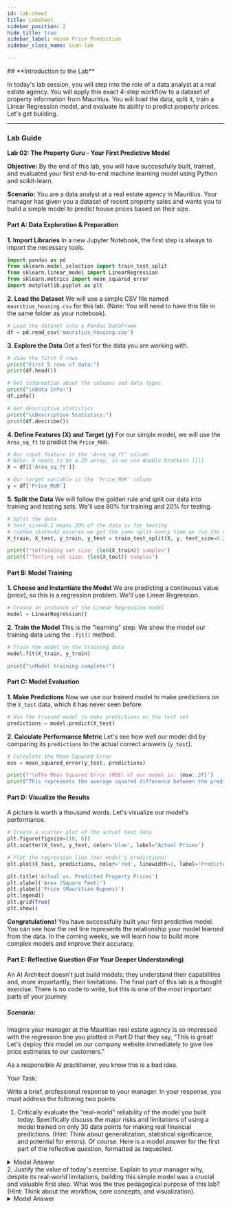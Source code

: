 ```yaml
---
id: lab-sheet
title: Labsheet
sidebar_position: 2
hide_title: true
sidebar_label: House Price Prediction
sidebar_class_name: icon-lab

---
```


<ModuleBanner />
## **Introduction to the Lab**

In today's lab session, you will step into the role of a data analyst at a real estate agency. You will apply this exact 4-step workflow to a dataset of property information from Mauritius. You will load the data, split it, train a Linear Regression model, and evaluate its ability to predict property prices. Let's get building.

-----

### **Lab Guide**

**Lab 02: The Property Guru - Your First Predictive Model**

**Objective:** By the end of this lab, you will have successfully built, trained, and evaluated your first end-to-end machine learning model using Python and scikit-learn.

**Scenario:** You are a data analyst at a real estate agency in Mauritius. Your manager has given you a dataset of recent property sales and wants you to build a simple model to predict house prices based on their size.

#### **Part A: Data Exploration & Preparation**

**1. Import Libraries**
In a new Jupyter Notebook, the first step is always to import the necessary tools.

```python
import pandas as pd
from sklearn.model_selection import train_test_split
from sklearn.linear_model import LinearRegression
from sklearn.metrics import mean_squared_error
import matplotlib.pyplot as plt
```

**2. Load the Dataset**
We will use a simple CSV file named `mauritius_housing.csv` for this lab. (Note: You will need to have this file in the same folder as your notebook).

```python
# Load the dataset into a Pandas DataFrame
df = pd.read_csv('mauritius_housing.csv')
```

**3. Explore the Data**
Get a feel for the data you are working with.

```python
# View the first 5 rows
print("First 5 rows of data:")
print(df.head())

# Get information about the columns and data types
print("\nData Info:")
df.info()

# Get descriptive statistics
print("\nDescriptive Statistics:")
print(df.describe())
```

**4. Define Features (X) and Target (y)**
For our simple model, we will use the `Area_sq_ft` to predict the `Price_MUR`.

```python
# Our input feature is the 'Area_sq_ft' column
# Note: X needs to be a 2D array, so we use double brackets [[]]
X = df[['Area_sq_ft']]

# Our target variable is the 'Price_MUR' column
y = df['Price_MUR']
```

**5. Split the Data**
We will follow the golden rule and split our data into training and testing sets. We'll use 80% for training and 20% for testing.

```python
# Split the data
# test_size=0.2 means 20% of the data is for testing
# random_state=42 ensures we get the same split every time we run the code
X_train, X_test, y_train, y_test = train_test_split(X, y, test_size=0.2, random_state=42)

print(f"\nTraining set size: {len(X_train)} samples")
print(f"Testing set size: {len(X_test)} samples")
```

#### **Part B: Model Training**

**1. Choose and Instantiate the Model**
We are predicting a continuous value (price), so this is a regression problem. We'll use Linear Regression.

```python
# Create an instance of the Linear Regression model
model = LinearRegression()
```

**2. Train the Model**
This is the "learning" step. We show the model our training data using the `.fit()` method.

```python
# Train the model on the training data
model.fit(X_train, y_train)

print("\nModel training complete!")
```

#### **Part C: Model Evaluation**

**1. Make Predictions**
Now we use our trained model to make predictions on the `X_test` data, which it has never seen before.

```python
# Use the trained model to make predictions on the test set
predictions = model.predict(X_test)
```

**2. Calculate Performance Metric**
Let's see how well our model did by comparing its `predictions` to the actual correct answers (`y_test`).

```python
# Calculate the Mean Squared Error
mse = mean_squared_error(y_test, predictions)

print(f"\nThe Mean Squared Error (MSE) of our model is: {mse:.2f}")
print("This represents the average squared difference between the predicted price and the actual price.")
```

#### **Part D: Visualize the Results**

A picture is worth a thousand words. Let's visualize our model's performance.

```python
# Create a scatter plot of the actual test data
plt.figure(figsize=(10, 6))
plt.scatter(X_test, y_test, color='blue', label='Actual Prices')

# Plot the regression line (our model's predictions)
plt.plot(X_test, predictions, color='red', linewidth=2, label='Predicted Prices (Model)')

plt.title('Actual vs. Predicted Property Prices')
plt.xlabel('Area (Square Feet)')
plt.ylabel('Price (Mauritian Rupees)')
plt.legend()
plt.grid(True)
plt.show()
```

**Congratulations\!** You have successfully built your first predictive model. You can see how the red line represents the relationship your model learned from the data. In the coming weeks, we will learn how to build more complex models and improve their accuracy.

#### Part E: Reflective Question (For Your Deeper Understanding)
An AI Architect doesn't just build models; they understand their capabilities and, more importantly, their limitations. The final part of this lab is a thought exercise. There is no code to write, but this is one of the most important parts of your journey.

##### Scenario:

Imagine your manager at the Mauritian real estate agency is so impressed with the regression line you plotted in Part D that they say, "This is great! Let's deploy this model on our company website immediately to give live price estimates to our customers."

As a responsible AI practitioner, you know this is a bad idea.

Your Task:

Write a brief, professional response to your manager. In your response, you must address the following two points:

1. Critically evaluate the "real-world" reliability of the model you built today. Specifically discuss the major risks and limitations of using a model trained on only 30 data points for making real financial predictions. (Hint: Think about generalization, statistical significance, and potential for errors).
   Of course. Here is a model answer for the first part of the reflective question, formatted as requested.

<details>
<summary> Model Answer</summary>  

**Subject: Analysis of the Property Price Model for Live Deployment**

Hi [Manager's Name],

Thank you for the confidence in the model! It's very encouraging to see that our initial prototype shows a clear, positive relationship between property size and price.

However, before we consider deploying this model on the company website for live customer estimates, it's critical to address some major limitations regarding its **real-world reliability**. Based on the data used, I would strongly advise against using it in a live production environment at this stage.

Here are the primary risks and limitations:

1.  **Poor Generalization:** The model was trained on only 30 data points. This is a tiny fraction of the properties in Mauritius. As a result, the model has a very narrow "worldview" and is unlikely to **generalize** well to new, unseen data. It might be completely wrong when pricing properties in regions or of types not included in our small sample.

2.  **Statistical Insignificance and Susceptibility to Outliers:** With such a small dataset, a few unusual properties (e.g., a single, very expensive beachfront property) could have a disproportionately large effect on the model's calculations. This means the patterns it learned might be due to random chance or **outliers** in our specific sample, rather than true market trends.

3.  **Over-Simplification:** Our current model uses only one feature: `Area_sq_ft`. In reality, property prices are influenced by many other critical factors like location (e.g., Grand Baie vs. Curepipe), number of bedrooms, property age, and proximity to amenities. By ignoring these factors, the model is inherently too simple to be accurate.

Therefore, while the model is an excellent internal proof-of-concept, it is not yet reliable enough for a live production environment. Deploying it now could lead to significantly inaccurate price estimates, which could mislead our customers and damage our company's reputation.

I am confident, however, that this exercise has proven the value of the approach, and I look forward to building on it.

Best regards,

[Your Name]

</details>
2. Justify the value of today's exercise. Explain to your manager why, despite its real-world limitations, building this simple model was a crucial and valuable first step. What was the true pedagogical purpose of this lab? (Hint: Think about the workflow, core concepts, and visualization).


<details>
<summary>Model Answer</summary>

**Subject: The Strategic Value of Our Initial Model**

Hi again [Manager's Name],

Following on from the limitations, it's equally important to recognize the immense value of this exercise as a foundational first step for our AI initiatives. While the model itself is not ready for production, the process of building it was a critical success.

Here is why today's exercise was so valuable and what its true purpose was:

1.  **Establishing a Baseline Workflow:** The primary goal was to create and validate a complete, end-to-end machine learning pipeline. We have now successfully proven that we can:

    * Load and process property data.
    * Split the data for valid training and testing.
    * Train a predictive model.
    * Evaluate its performance with a clear metric (Mean Squared Error).
      This workflow is now our repeatable template. Every more complex model we build in the future will follow these fundamental steps.

2.  **Achieving Conceptual Clarity:** By starting with a very simple model (one feature, one target), we were able to clearly visualize the relationship between a property's size and its price. That red line on the graph is a tangible representation of what our AI "learned." Understanding this simple case provides the intuition needed to trust and troubleshoot more complex, "black box" models later on.

3.  **Creating a Foundational Benchmark:** This simple model is now our **baseline**. As we begin to add more features (like location, number of bedrooms, etc.) and use more sophisticated algorithms, we will compare their performance directly against this first model. This allows us to concretely measure every improvement we make. We can't know if a complex model is "good" unless we have a simple one to compare it against.

In summary, while our first model is the equivalent of a "learning-to-walk" step, it was an essential one. We have successfully validated our technical process, understood the core concepts visually, and built the foundation from which we can now develop a truly powerful and reliable prediction engine for the company.

Best regards,

[Your Name]

</details>
